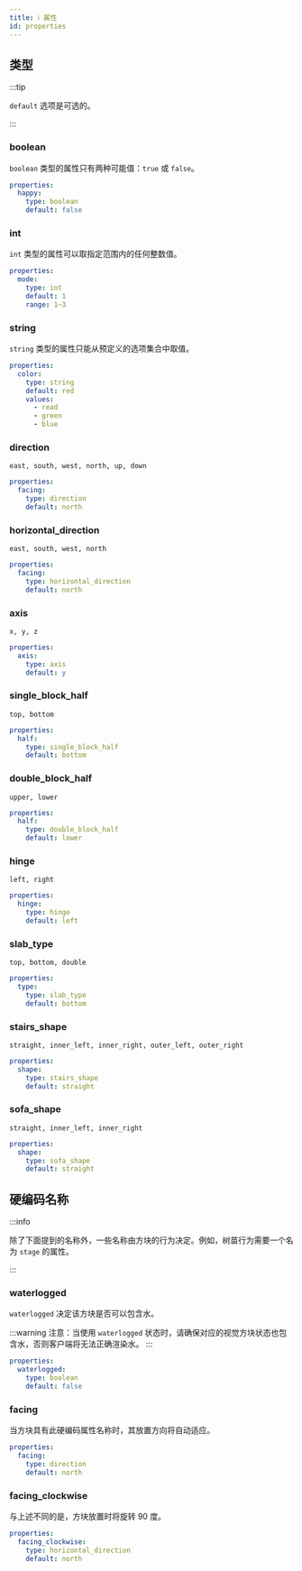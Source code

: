 ```yaml
---
title: ℹ️ 属性
id: properties
---
```


## 类型

:::tip

`default` 选项是可选的。

:::

### boolean

`boolean` 类型的属性只有两种可能值：`true` 或 `false`。

```yaml
properties:
  happy:
    type: boolean
    default: false
```

### int

`int` 类型的属性可以取指定范围内的任何整数值。

```yaml
properties:
  mode:
    type: int
    default: 1
    range: 1~3
```

### string

`string` 类型的属性只能从预定义的选项集合中取值。

```yaml
properties:
  color:
    type: string
    default: red
    values:
      - read
      - green
      - blue
```

### direction

`east, south, west, north, up, down`

```yaml
properties:
  facing:
    type: direction
    default: north
```

### horizontal\_direction

`east, south, west, north`

```yaml
properties:
  facing:
    type: horizontal_direction
    default: north
```

### axis

`x, y, z`

```yaml
properties:
  axis:
    type: axis
    default: y
```

### single\_block\_half

`top, bottom`

```yaml
properties:
  half:
    type: single_block_half
    default: bottom
```

### double\_block\_half

`upper, lower`

```yaml
properties:
  half:
    type: double_block_half
    default: lower
```

### hinge

`left, right`

```yaml
properties:
  hinge:
    type: hinge
    default: left
```


### slab\_type

`top, bottom, double`

```yaml
properties:
  type:
    type: slab_type
    default: bottom
```

### stairs\_shape

`straight, inner_left, inner_right, outer_left, outer_right`

```yaml
properties:
  shape:
    type: stairs_shape
    default: straight
```

### sofa\_shape

`straight, inner_left, inner_right`

```yaml
properties:
  shape:
    type: sofa_shape
    default: straight
```

## 硬编码名称

:::info

除了下面提到的名称外，一些名称由方块的行为决定。例如，树苗行为需要一个名为 `stage` 的属性。

:::

### waterlogged

`waterlogged` 决定该方块是否可以包含水。

:::warning
注意：当使用 `waterlogged` 状态时，请确保对应的视觉方块状态也包含水，否则客户端将无法正确渲染水。
:::

```yaml
properties:
  waterlogged:
    type: boolean
    default: false
```

### facing

当方块具有此硬编码属性名称时，其放置方向将自动适应。

```yaml
properties:
  facing:
    type: direction
    default: north
```

### facing\_clockwise

与上述不同的是，方块放置时将旋转 90 度。

```yaml
properties:
  facing_clockwise:
    type: horizontal_direction
    default: north
```
